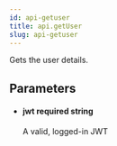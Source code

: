 ```yaml
---
id: api-getuser
title: api.getUser
slug: api-getuser
---
```



Gets the user details.



## Parameters


<ul className="method-list-group">
  
<li className="method-list-item">
  <h4 className="method-list-item-label">
    <span className="method-list-item-label-name">
      jwt
    </span>
    <span className="method-list-item-label-badge required">
      required
    </span>
    <span className="method-list-item-validation">
      string
    </span>
  </h4>
  <div class="method-list-item-description">

A valid, logged-in JWT
  
  </div>
  
</li>

</ul>